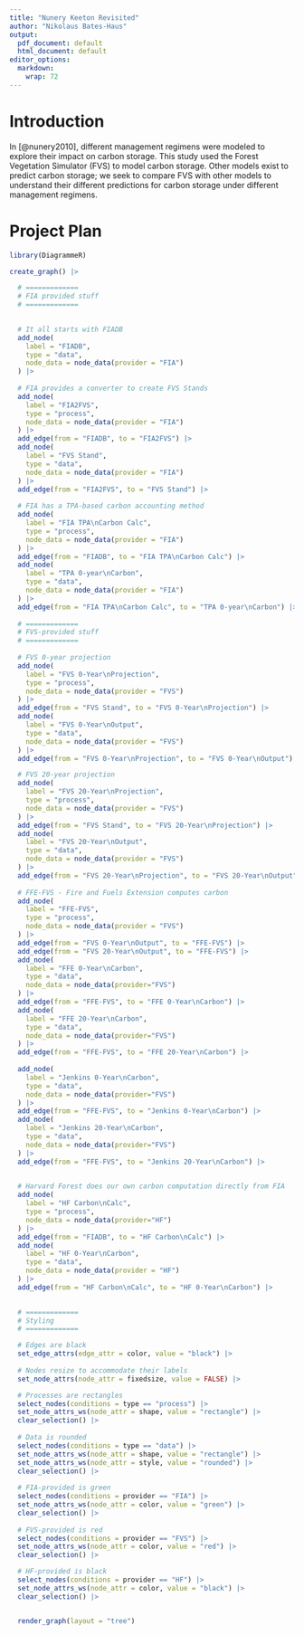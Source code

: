 ```yaml
---
title: "Nunery Keeton Revisited"
author: "Nikolaus Bates-Haus"
output:
  pdf_document: default
  html_document: default
editor_options:
  markdown:
    wrap: 72
---
```


# Introduction

In [@nunery2010], different management regimens were modeled to explore
their impact on carbon storage. This study used the Forest Vegetation
Simulator (FVS) to model carbon storage. Other models exist to predict
carbon storage; we seek to compare FVS with other models to understand
their different predictions for carbon storage under different
management regimens.

# Project Plan
```r
library(DiagrammeR)

create_graph() |>

  # =============
  # FIA provided stuff
  # =============

  
  # It all starts with FIADB
  add_node(
    label = "FIADB",
    type = "data",
    node_data = node_data(provider = "FIA")
  ) |>
  
  # FIA provides a converter to create FVS Stands
  add_node(
    label = "FIA2FVS",
    type = "process",
    node_data = node_data(provider = "FIA")
  ) |>
  add_edge(from = "FIADB", to = "FIA2FVS") |>
  add_node(
    label = "FVS Stand",
    type = "data",
    node_data = node_data(provider = "FIA")
  ) |>
  add_edge(from = "FIA2FVS", to = "FVS Stand") |>
  
  # FIA has a TPA-based carbon accounting method
  add_node(
    label = "FIA TPA\nCarbon Calc",
    type = "process",
    node_data = node_data(provider = "FIA")
  ) |>
  add_edge(from = "FIADB", to = "FIA TPA\nCarbon Calc") |>
  add_node(
    label = "TPA 0-year\nCarbon",
    type = "data",
    node_data = node_data(provider = "FIA")
  ) |>
  add_edge(from = "FIA TPA\nCarbon Calc", to = "TPA 0-year\nCarbon") |>
  
  # =============
  # FVS-provided stuff
  # =============
  
  # FVS 0-year projection
  add_node(
    label = "FVS 0-Year\nProjection",
    type = "process",
    node_data = node_data(provider = "FVS")
  ) |>
  add_edge(from = "FVS Stand", to = "FVS 0-Year\nProjection") |>
  add_node(
    label = "FVS 0-Year\nOutput",
    type = "data",
    node_data = node_data(provider = "FVS")
  ) |>
  add_edge(from = "FVS 0-Year\nProjection", to = "FVS 0-Year\nOutput") |>

  # FVS 20-year projection
  add_node(
    label = "FVS 20-Year\nProjection",
    type = "process",
    node_data = node_data(provider = "FVS")
  ) |>
  add_edge(from = "FVS Stand", to = "FVS 20-Year\nProjection") |>
  add_node(
    label = "FVS 20-Year\nOutput",
    type = "data",
    node_data = node_data(provider = "FVS")
  ) |>
  add_edge(from = "FVS 20-Year\nProjection", to = "FVS 20-Year\nOutput") |>
  
  # FFE-FVS - Fire and Fuels Extension computes carbon
  add_node(
    label = "FFE-FVS",
    type = "process",
    node_data = node_data(provider = "FVS")
  ) |>
  add_edge(from = "FVS 0-Year\nOutput", to = "FFE-FVS") |>
  add_edge(from = "FVS 20-Year\nOutput", to = "FFE-FVS") |>
  add_node(
    label = "FFE 0-Year\nCarbon",
    type = "data",
    node_data = node_data(provider="FVS")
  ) |>
  add_edge(from = "FFE-FVS", to = "FFE 0-Year\nCarbon") |>
  add_node(
    label = "FFE 20-Year\nCarbon",
    type = "data",
    node_data = node_data(provider="FVS")
  ) |>
  add_edge(from = "FFE-FVS", to = "FFE 20-Year\nCarbon") |>
  
  add_node(
    label = "Jenkins 0-Year\nCarbon",
    type = "data",
    node_data = node_data(provider="FVS")
  ) |>
  add_edge(from = "FFE-FVS", to = "Jenkins 0-Year\nCarbon") |>
  add_node(
    label = "Jenkins 20-Year\nCarbon",
    type = "data",
    node_data = node_data(provider="FVS")
  ) |>
  add_edge(from = "FFE-FVS", to = "Jenkins 20-Year\nCarbon") |>

  
  # Harvard Forest does our own carbon computation directly from FIA
  add_node(
    label = "HF Carbon\nCalc",
    type = "process",
    node_data = node_data(provider="HF")
  ) |>
  add_edge(from = "FIADB", to = "HF Carbon\nCalc") |>
  add_node(
    label = "HF 0-Year\nCarbon",
    type = "data",
    node_data = node_data(provider = "HF")
  ) |>
  add_edge(from = "HF Carbon\nCalc", to = "HF 0-Year\nCarbon") |>
  

  # =============
  # Styling
  # =============

  # Edges are black
  set_edge_attrs(edge_attr = color, value = "black") |>
  
  # Nodes resize to accommodate their labels
  set_node_attrs(node_attr = fixedsize, value = FALSE) |>

  # Processes are rectangles
  select_nodes(conditions = type == "process") |>
  set_node_attrs_ws(node_attr = shape, value = "rectangle") |>
  clear_selection() |>
  
  # Data is rounded
  select_nodes(conditions = type == "data") |>
  set_node_attrs_ws(node_attr = shape, value = "rectangle") |>
  set_node_attrs_ws(node_attr = style, value = "rounded") |>
  clear_selection() |>
  
  # FIA-provided is green
  select_nodes(conditions = provider == "FIA") |>
  set_node_attrs_ws(node_attr = color, value = "green") |>
  clear_selection() |>
  
  # FVS-provided is red
  select_nodes(conditions = provider == "FVS") |>
  set_node_attrs_ws(node_attr = color, value = "red") |>
  clear_selection() |>

  # HF-provided is black
  select_nodes(conditions = provider == "HF") |>
  set_node_attrs_ws(node_attr = color, value = "black") |>
  clear_selection() |>


  render_graph(layout = "tree")
```
